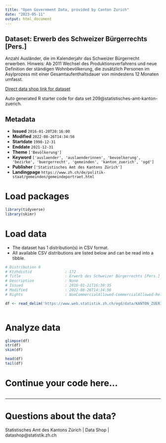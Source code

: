 ```yaml
---
title: "Open Government Data, provided by Canton Zurich"
date: "2023-05-11"
output: html_document
---
```


## Dataset: Erwerb des Schweizer Bürgerrechts [Pers.]

Anzahl Ausländer, die im Kalenderjahr das Schweizer Bürgerrecht erwerben. Hinweis: Ab 2011 Wechsel des Produktionsverfahrens und neue Definition der ständigen Wohnbevölkerung, die zusätzlich Personen im Asylprozess mit einer Gesamtaufenthaltsdauer von mindestens 12 Monaten umfasst.  

[Direct data shop link for dataset](https://www.zh.ch/de/politik-staat/opendata.html#/datasets/209@statistisches-amt-kanton-zuerich)

Auto generated R starter code for data set 209@statistisches-amt-kanton-zuerich.

## Metadata

- **Issued** `2016-01-20T20:16:00`
- **Modified** `2022-08-26T14:34:56`
- **Startdate** `1990-12-31`
- **Enddate** `2021-12-31`
- **Theme** `['Bevölkerung']`
- **Keyword** `['auslaender', 'auslaenderinnen', 'bevoelkerung', 'bezirke', 'buergerrecht', 'gemeinden', 'kanton_zuerich', 'ogd']`
- **Publisher** `['Statistisches Amt des Kantons Zürich']`
- **Landingpage** `https://www.zh.ch/de/politik-staat/gemeinden/gemeindeportraet.html`


# Load packages

```r

library(tidyverse)
library(skimr)

```

# Load data

-   The dataset has 1 distribution(s) in CSV format.
-   All available CSV distributions are listed below and can be read into a tibble.

```r

# Distribution 0
# Ktzhdistid               : 172
# Title                    : Erwerb des Schweizer Bürgerrechts [Pers.]
# Description              : None
# Issued                   : 2016-01-21T16:30:35
# Modified                 : 2022-08-26T14:34:56
# Rights                   : NonCommercialAllowed-CommercialAllowed-ReferenceRequired

df <- read_delim('https://www.web.statistik.zh.ch/ogd/data/KANTON_ZUERICH_258.csv')



```

# Analyze data

```r

glimpse(df)
str(df)
skim(df)

head(df)
tail(df)

```

# Continue your code here...

```r

```

------------------------------------------------------------------------

# Questions about the data?

Statistisches Amt des Kantons Zürich | Data Shop | datashop@statistik.zh.ch
